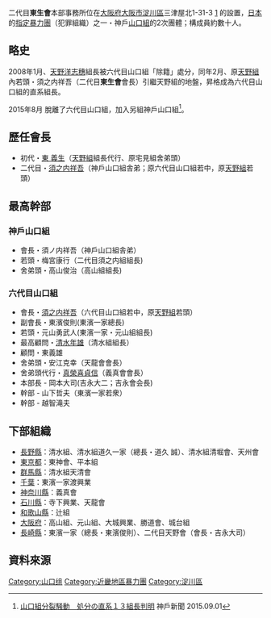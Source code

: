 {{Infobox Criminal Organization
| name                = 東生会
| nativename          = 
| image               = 
| caption             = 
| founded             = 
| founding location   = 
| founded by          = 東義生
| postal code         = 
| headquarters location = [[大阪府|大阪府]][[大阪市|大阪市]][[淀川区|淀川区]]
| hq coordinates      =
| years active        = 
| territory           = 
| ethnic makeup       = 
| boss                = 須之内祥吾
| membership est      = 約100名（2012年）
| criminal activities = 
| parent organization = [[File:Yamabishi.svg|22px]] [[山口組|山口組]]
| allies              = 
| rivals              = 
}}

二代目'''東生會'''本部事務所位在[[大阪府|大阪府]][[大阪市|大阪市]][[淀川區|淀川區]]三津屋北1-31-3 [http://maps.google.co.jp/maps?q=%E5%A4%A7%E9%98%AA%E5%B8%82%E6%B7%80%E5%B7%9D%E5%8C%BA%E4%B8%89%E6%B4%A5%E5%B1%8B%E5%8C%971-31-3&sll=34.71835,135.477562&sspn=0.000573,0.0012&brcurrent=3,0x6000e5bc56550701:0x8800d230bca534df,0&ie=UTF8&hq=&hnear=%E5%A4%A7%E9%98%AA%E5%BA%9C%E5%A4%A7%E9%98%AA%E5%B8%82%E6%B7%80%E5%B7%9D%E5%8C%BA%E4%B8%89%E6%B4%A5%E5%B1%8B%E5%8C%97%EF%BC%91%E4%B8%81%E7%9B%AE%EF%BC%93%EF%BC%91%E2%88%92%EF%BC%93&ll=34.730526,135.471404&spn=0,359.9988&t=h&z=20&iwloc=A&layer=c&cbll=34.7301,135.471459&panoid=vHq4v8i6If8NX5o6R2MjVA&cbp=12,19.15,,0,4.7] 的設置，[[日本|日本]]的[[指定暴力團|指定暴力團]]（犯罪組織）之一・神戶[[山口組|山口組]]的2次團體；構成員約數十人。

==略史==

2008年1月、[[天野洋志穗|天野洋志穗]]組長被六代目山口組「除籍」處分，同年2月、原[[天野組|天野組]]內若頭・須之内祥吾（二代目'''東生會'''會長）引繼天野組的地盤，昇格成為六代目山口組的直系組長。

2015年8月 脫離了六代目山口組，加入另組神戶山口組<ref>[https://www.kobe-np.co.jp/rentoku/yamaguchigumi/201509/0008356950.shtml 山口組分裂騒動　処分の直系１３組長判明] {{Wayback|url=https://www.kobe-np.co.jp/rentoku/yamaguchigumi/201509/0008356950.shtml |date=20180721132531 }} 神戶新聞 2015.09.01</ref>。

==歷任會長==
*初代・[[東_義生|東 義生]]（[[天野組|天野組]]組長代行、原宅見組舍弟頭）
*二代目・[[須之内祥吾|須之内祥吾]]（神戶山口組舎弟；原六代目山口組若中，原[[天野組|天野組]]若頭）

==最高幹部==
===神戶山口組===
*會長・須ノ内祥吾（神戶山口組舎弟）
*若頭・梅宮康行（二代目須之内組組長)
*舍弟頭・高山俊治（高山組組長)
===六代目山口組===
*會長・[[須之内祥吾|須之内祥吾]]（六代目山口組若中，原[[天野組|天野組]]若頭）
*副會長・東濱俊則(東濱一家總長)
*若頭・元山勇武人(東濱一家・元山組組長) 
*最高顧問・[[清水年雄|清水年雄]]（清水組組長）
*顧問・東義雄
*舍弟頭・安江克幸（天龍會會長）
*舍弟頭代行・[[真榮喜貞信|真榮喜貞信]]（義真會會長）
*本部長 - 岡本大司(吉永大二；吉永會会長) 
*幹部 - 山下哲夫（東濱一家若衆） 
*幹部 - 越智滝夫

==下部組織==
* [[長野縣|長野縣]]：清水組、清水組道久一家（總長・道久 誠）、清水組清堀會、天州會
* [[東京都|東京都]]：東神會、平本組
* [[群馬縣|群馬縣]]：清水組天清會
* [[千葉縣|千葉]]：東濱一家渡興業
* [[神奈川縣|神奈川縣]]：義真會
* [[石川縣|石川縣]]：寺下興業、天龍會
* [[和歌山縣|和歌山縣]]：辻組
* [[大阪府|大阪府]]：高山組、元山組、大城興業、勝道會、城台組
* [[長崎縣|長崎縣]]：東濱一家（總長・東濱俊則）、二代目天野會（會長・吉永大司）

== 資料來源 ==
{{reflist}}

{{六代目山口組}}

{{DEFAULTSORT:to use i kai}}
[[Category:山口组|Category:山口组]]
[[Category:近畿地區暴力團|Category:近畿地區暴力團]]
[[Category:淀川區|Category:淀川區]]